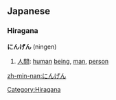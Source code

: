 == Japanese ==                                          
===Hiragana===
'''にんげん''' (ningen)

# [[人間]]: [[human]] [[being]], [[man]], [[person]]


[[Category:Hiragana]]

[[zh-min-nan:にんげん]]